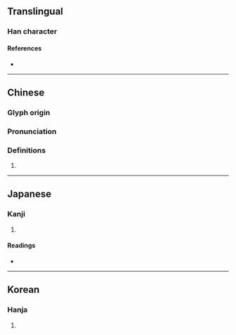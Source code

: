 {{character info/new}}
==Translingual==

===Han character===
{{Han char|rn=9|rad=人|as=07|sn=9|four=23232|canj=OIAV,XOIAV|ids=⿰亻良}}

====References====
* {{Han ref|kx=0104.200|dkj=00678|dj=0221.040|hdz=10166.090|uh=4FCD|ud=20429|bh=CDDD|bd=52701}}

----

==Chinese==
{{zh-forms}}

===Glyph origin===
{{Han etym}}

===Pronunciation===
{{zh-pron
|m=liáng
|c=loeng4
|mc=y
|oc=y
|ma=
|cat=
}}

===Definitions===
{{zh-hanzi}}

# {{rfdef|lang=zh}}

----

==Japanese==

===Kanji===
{{ja-kanji|grade=|rs=人07}}

# {{defn|lang=ja|sort=人07}}

====Readings====
* {{ja-readings|on=[[りょう]] (ryō), [[ろう]] (rō)|kun=[[さまよう]] (samayou)}}

----

==Korean==

===Hanja===
{{ko-hanja|hangeul=량|rv=ryang|mr=ryang}}

# {{defn|lang=ko|sort=人07}}